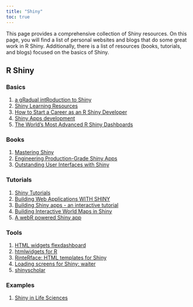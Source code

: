 ---
title: "Shiny"
toc: true
---

This page provides a comprehensive collection of Shiny resources. On this page, you will find a list of personal websites and blogs that do some great work in R Shiny. Additionally, there is a list of resources (books, tutorials, and blogs) focused on the basics of Shiny.

## R Shiny

### Basics

1)  [a gRadual intRoduction to Shiny](https://laderast.github.io/gradual_shiny/)
2)  [Shiny Learning Resources](https://shiny.rstudio.com/tutorial/)
3)  [How to Start a Career as an R Shiny Developer](https://appsilon.com/how-to-start-a-career-as-an-r-shiny-developer/)
4)  [Shiny Apps development](https://apps.garrickadenbuie.com/)
5)  [The World's Most Advanced R Shiny Dashboards](https://appsilon.com/)

### Books

1)  [Mastering Shiny](https://mastering-shiny.org/)
2)  [Engineering Production-Grade Shiny Apps](https://engineering-shiny.org/)
3)  [Outstanding User Interfaces with Shiny](https://unleash-shiny.rinterface.com/index.html)

### Tutorials

1)  [Shiny Tutorials](https://shiny.rstudio.com/tutorial/written-tutorial/lesson1/)
2)  [Building Web Applications WITH SHINY](https://rstudio-education.github.io/shiny-course/)
3)  [Building Shiny apps - an interactive tutorial](https://deanattali.com/blog/building-shiny-apps-tutorial/)
4)  [Building Interactive World Maps in Shiny](https://rviews.rstudio.com/2019/10/09/building-interactive-world-maps-in-shiny/)
5)  [A webR powered Shiny app](https://nrennie.rbind.io/blog/webr-shiny-tidytuesday/)

### Tools

1)  [HTML widgets flexdashboard](https://pkgs.rstudio.com/flexdashboard/)
2)  [htmlwidgets for R](http://www.htmlwidgets.org/)
3)  [RinteRface: HTML templates for Shiny](https://rinterface.com/)
4)  [Loading screens for Shiny: waiter](https://waiter.john-coene.com/#/)
5)  [shinyscholar](https://simon-smart88.github.io/shinyscholar/)

### Examples

1) [Shiny in Life Sciences](https://pub.demo.posit.team/public/Life_Sciences_Shiny_Showcase/)
